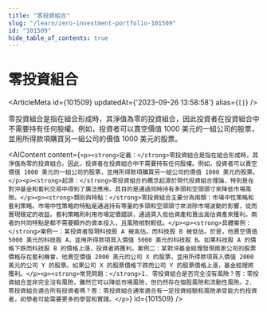 ```yaml
---
title: "零投資組合"
slug: "/learn/zero-investment-portfolio-101509"
id: "101509"
hide_table_of_contents: true
---
```



# 零投資組合

<ArticleMeta id={101509} updatedAt={'2023-09-26 13:58:58'} alias={`[]`} />
<div className='border-solid border-b border-t-0 my-4 border-[var(--ifm-color-gray-300)]' />

零投資組合是指在組合形成時，其淨值為零的投資組合，因此投資者在投資組合中不需要持有任何股權。例如，投資者可以賣空價值 1000 美元的一組公司的股票，並用所得款項購買另一組公司的價值 1000 美元的股票。

<AIContent content={`<p><strong>定義：</strong>零投資組合是指在組合形成時，其淨值為零的投資組合。因此，投資者在投資組合中不需要持有任何股權。例如，投資者可以賣空價值 1000 美元的一組公司的股票，並用所得款項購買另一組公司的價值 1000 美元的股票。</p><p><strong>起源：</strong>零投資組合的概念起源於現代投資組合理論，特別是在對沖基金和套利交易中得到了廣泛應用。其目的是通過同時持有多頭和空頭頭寸來降低市場風險。</p><p><strong>類別與特點：</strong>零投資組合主要分為兩類：市場中性策略和套利策略。市場中性策略的特點是通過持有等量的多頭和空頭頭寸來消除市場波動的影響，從而實現穩定的收益。套利策略則利用市場定價錯誤，通過買入低估資產和賣出高估資產來獲利。兩者的共同特點是都不需要額外的資本投入，且風險相對較低。</p><p><strong>具體案例：</strong>案例一：某投資者發現科技股 A 被高估，而科技股 B 被低估。於是，他賣空價值 5000 美元的科技股 A，並用所得款項買入價值 5000 美元的科技股 B。如果科技股 A 的價格下跌而科技股 B 的價格上漲，投資者將獲利。案例二：某對沖基金經理發現兩家公司的股票價格存在套利機會。他賣空價值 2000 美元的公司 X 的股票，並用所得款項買入價值 2000 美元的公司 Y 的股票。如果公司 X 的股票價格下跌而公司 Y 的股票價格上漲，基金經理將獲利。</p><p><strong>常見問題：</strong>1. 零投資組合是否完全沒有風險？答：零投資組合並非完全沒有風險，雖然它可以降低市場風險，但仍然存在個股風險和流動性風險。2. 零投資組合適合所有投資者嗎？答：零投資組合通常適合有一定投資經驗和風險承受能力的投資者，初學者可能需要更多的學習和實踐。</p>`} id={101509} />
